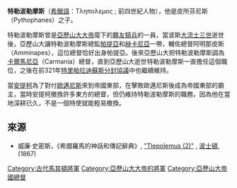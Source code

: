 '''特勒波勒摩斯'''（[[希臘語|希臘語]]：Tληπoλεμoς ; 前四世紀人物），他是皮所芬尼斯（Pythophanes）之子。

特勒波勒摩斯曾是[[亞歷山大大帝|亞歷山大大帝]]麾下的[[夥友騎兵|夥友騎兵]]的一員，當波斯[[大流士三世|大流士三世]]逝世後，亞歷山大讓特勒波勒摩斯總監[[帕提亞|帕提亞]]和[[赫卡尼亞|赫卡尼亞]]一帶，輔佐總督阿明那皮斯（Amminapes），這位總督恰好出身帕提亞。後來亞歷山大把特勒波勒摩斯調為[[卡爾馬尼亞|卡爾馬尼亞]]（Carmania）總督，直到亞歷山大逝世特勒波勒摩斯一直擔任這個職位，之後在前321年[[特里帕拉迪蘇斯分封協議|特里帕拉迪蘇斯分封協議]]中也繼續維持{{r|arr_3.22_6.27_diod_18.3_39}}。

當[[安提柯一世|安提柯]]為了對付[[歐邁尼斯|歐邁尼斯]]來到帝國東部，在擊敗歐邁尼斯後成為帝國東部的霸主，當時安提柯撤換許多東方的總督，但仍維持特勒波勒摩斯的職務，因為他在當地深耕已久，不是一個特使就能輕易撤換。

==來源==
{{reflist|refs=
<ref name=arr_3.22_6.27_diod_18.3_39> 阿利安, ''亞歷山大遠征記'', [http://websfor.org/alexander/arrian/book3b.asp iii. 22], [http://websfor.org/alexander/arrian/book6b.asp vi. 27]; 西西里的狄奧多羅斯, ''Bibliotheca'', xviii. 3, 39</ref>
}}
*威廉·史密斯，《希腊羅馬的神話和傳記辭典》, [http://www.ancientlibrary.com/smith-bio/3494.html "Tlepolemus (2)"] {{Wayback|url=http://www.ancientlibrary.com/smith-bio/3494.html |date=20051026231324 }}, [[波士頓|波士頓]], (1867)

[[Category:古代馬其頓將軍|Category:古代馬其頓將軍]]
[[Category:亞歷山大大帝的將軍|Category:亞歷山大大帝的將軍]]
[[Category:亞歷山大帝國總督|Category:亞歷山大帝國總督]]